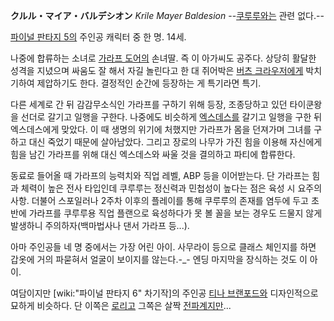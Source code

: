 '''クルル・マイア・バルデシオン''' ''Krile Mayer Baldesion''
--[[쿠루루]]와는 관련 없다.--

[[파이널 판타지 5]]의 주인공 캐릭터 중 한 명. 14세.

나중에 합류하는 소녀로 [[가라프 도어]]의 손녀딸. 즉 이 아가씨도 공주다. 상당히 활달한 성격을 지녔으며 싸움도 잘 해서 자길 놀린다고 한 대 쥐어박은 [[버츠 크라우저]]에게 박치기하여 제압하기도 한다. 결정적인 순간에 등장하는 게 특기라면 특기.

다른 세계로 간 뒤 감감무소식인 가라프를 구하기 위해 등장, 조종당하고 있던 타이쿤왕을 선더로 갈기고 일행을 구한다. 나중에도 비슷하게 [[엑스데스]]를 갈기고 일행을 구한 뒤 엑스데스에게 맞았다. 이 때 생명의 위기에 처했지만 가라프가 몸을 던져가며 그녀를 구하고 대신 죽었기 때문에 살아남았다. 그리고 장로의 나무가 가진 힘을 이용해 자신에게 힘을 남긴 가라프를 위해 대신 엑스데스와 싸울 것을 결의하고 파티에 합류한다.

동료로 들어올 때 가라프의 능력치와 직업 레벨, ABP 등을 이어받는다. 단 가라프는 힘과 체력이 높은 전사 타입인데 쿠루루는 정신력과 민첩성이 높다는 점은 육성 시 요주의사항. 더불어 스포일러나 2주차 이후의 플레이를 통해 쿠루루의 존재를 염두에 두고 초반에 가라프를 쿠루루용 직업 플랜으로 육성하다가 못 볼 꼴을 보는 경우도 드물지 않게 발생하니 주의하자(백마법사나 댄서 가라프 등...).

아마 주인공들 네 명 중에서는 가장 어린 아이. 사무라이 등으로 클래스 체인지를 하면 갑옷에 거의 파묻혀서 얼굴이 보이지를 않는다.-_- 엔딩 마지막을 장식하는 것도 이 아이.

여담이지만 [wiki:"파이널 판타지 6" 차기작]의 주인공 [[티나 브랜포드]]와 디자인적으로 묘하게 비슷하다. 단 이쪽은 [[로리]]고 그쪽은 살짝 [[전파계]]지만...
